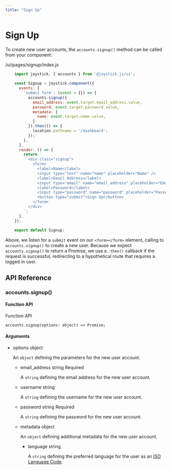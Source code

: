```yaml
---
title: "Sign Up"
---
```


# Sign Up

To create new user accounts, the `accounts.signup()` method can be called from your component:

/ui/pages/signup/index.js

```js
    import joystick, { accounts } from '@joystick.js/ui';
    
    const Signup = joystick.component({
      events: {
        'submit form': (event = {}) => {
          accounts.signup({
            email_address: event.target.email_address.value,
            password: event.target.password.value,
            metadata: {
              name: event.target.name.value,
            }
          }).then(() => {
            location.pathname = '/dashboard';
          });
        },
      },
      render: () => {
        return `
          <div class="signup">
            <form>
              <label>Name</label>
              <input type="text" name="name" placeholder="Name" />
              <label>Email Address</label>
              <input type="email" name="email_address" placeholder="Email Address" />
              <label>Password</label>
              <input type="password" name="password" placeholder="Password" />
              <button type="submit">Sign Up</button>
            </form>
          </div>
        `;
      },
    });
    
    export default Signup;
```    

Above, we listen for a `submit` event on our `<form></form>` element, calling to `accounts.signup()` to create a new user. Because we expect `accounts.signup()` to return a Promise, we use a `.then()` callback if the request is successful, redirecting to a hypothetical route that requires a logged in user.

## API Reference

### accounts.signup()

#### Function API

Function API

    accounts.signup(options: object) => Promise;
    

#### Arguments

*   options object
    
    An `object` defining the parameters for the new user account.
    
    *   email\_address string Required
        
        A `string` defining the email address for the new user account.
        
    *   username string
        
        A `string` defining the username for the new user account.
        
    *   password string Required
        
        A `string` defining the password for the new user account.
        
    *   metadata object
        
        An `object` defining additional metadata for the new user account.
        
        *   language string
            
            A `string` defining the preferred language for the user as an [ISO Language Code](https://gist.github.com/rglover/23d9d10d788c87e7fc5f5d7d8629633f).
